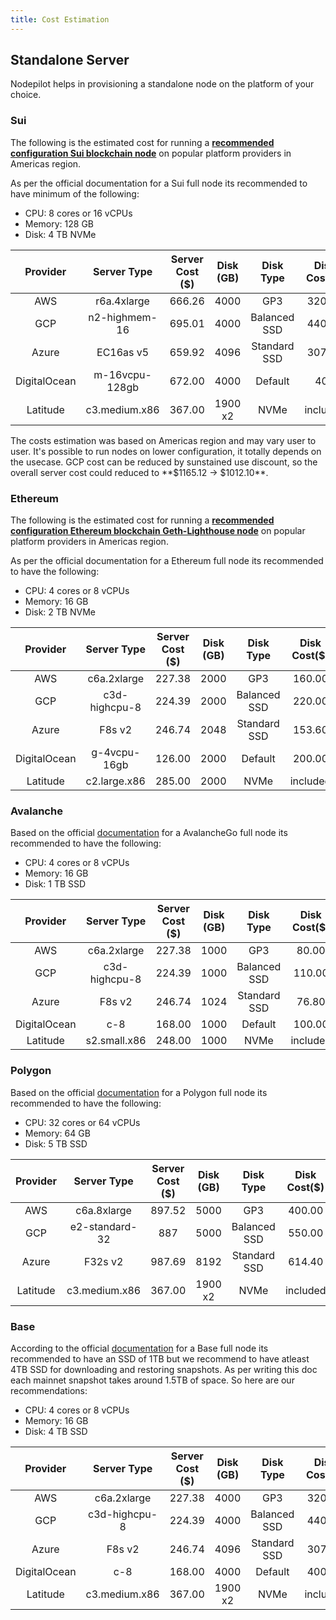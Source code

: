 ```yaml
---
title: Cost Estimation
---
```


## Standalone Server

Nodepilot helps in provisioning a standalone node on the platform of your choice.

### Sui

The following is the estimated cost for running a [**recommended configuration Sui blockchain node**](https://docs.sui.io/build/fullnode#hardware-requirements) on popular platform providers in Americas region.

As per the official documentation for a Sui full node its recommended to have minimum of the following:

- CPU: 8 cores or 16 vCPUs
- Memory: 128 GB
- Disk: 4 TB NVMe

|   Provider   |  Server Type   | Server Cost ($) | Disk (GB) |  Disk Type   | Disk Cost($) |                                         Monthly Cost ($)                                         |
| :----------: | :------------: | :-------------: | :-------: | :----------: | :----------: | :----------------------------------------------------------------------------------------------: |
|     AWS      |  r6a.4xlarge   |     666.26      |   4000    |     GP3      |    320.00    |     [986.26](https://calculator.aws/#/estimate?id=24d697438d2b3e52b77bab7e1004cfe36e48651a)      |
|     GCP      | n2-highmem-16  |     695.01      |   4000    | Balanced SSD |    440.00    | [1135.01](https://cloud.google.com/products/calculator/#id=c7c15d25-5a25-4133-ac1f-87c8fabc1e03) |
|    Azure     |   EC16as v5    |     659.92      |   4096    | Standard SSD |    307.20    |                  [967.12](https://azure.com/e/73021f4d1540424da67fb8f799f6a81a)                  |
| DigitalOcean | m-16vcpu-128gb |     672.00      |   4000    |   Default    |     400      |                                             1072.00                                              |
|   Latitude   | c3.medium.x86  |     367.00      |  1900 x2  |     NVMe     |   included   |                                              388.00                                              |

<Note>
	The costs estimation was based on Americas region and may vary user to user.
	It's possible to run nodes on lower configuration, it totally depends on the
	usecase.
</Note>

<Info>
	GCP cost can be reduced by sunstained use discount, so the overall server cost
	could reduced to **$1165.12 -> $1012.10**.
</Info>

### Ethereum

The following is the estimated cost for running a [**recommended configuration Ethereum blockchain Geth-Lighthouse node**](https://ethereum.org/en/developers/docs/nodes-and-clients/run-a-node/#requirements) on popular platform providers in Americas region.

As per the official documentation for a Ethereum full node its recommended to have the following:

- CPU: 4 cores or 8 vCPUs
- Memory: 16 GB
- Disk: 2 TB NVMe

|   Provider   |  Server Type  | Server Cost ($) | Disk (GB) |  Disk Type   | Disk Cost($) |                                        Monthly Cost ($)                                         |
| :----------: | :-----------: | :-------------: | :-------: | :----------: | :----------: | :---------------------------------------------------------------------------------------------: |
|     AWS      |  c6a.2xlarge  |     227.38      |   2000    |     GP3      |    160.00    |     [387.38](https://calculator.aws/#/estimate?id=b51da113ad6fd3a95a9a1d931d2853cf77e098cb)     |
|     GCP      | c3d-highcpu-8 |     224.39      |   2000    | Balanced SSD |    220.00    | [444.39](https://cloud.google.com/products/calculator/#id=947aa446-e85b-4351-9205-6bcdaa0efdda) |
|    Azure     |    F8s v2     |     246.74      |   2048    | Standard SSD |    153.60    |                 [400.34](https://azure.com/e/a5d0d5046374439497588dda8040d8be)                  |
| DigitalOcean | g-4vcpu-16gb  |     126.00      |   2000    |   Default    |    200.00    |                                             326.00                                              |
|   Latitude   | c2.large.x86  |     285.00      |   2000    |     NVMe     |   included   |                                             285.00                                              |

### Avalanche

Based on the official [documentation](https://docs.avax.network/nodes/run/node-manually#hardware-and-os-requirements) for a AvalancheGo full node its recommended to have the following:

- CPU: 4 cores or 8 vCPUs
- Memory: 16 GB
- Disk: 1 TB SSD

|   Provider   |  Server Type  | Server Cost ($) | Disk (GB) |  Disk Type   | Disk Cost($) |                                        Monthly Cost ($)                                         |
| :----------: | :-----------: | :-------------: | :-------: | :----------: | :----------: | :---------------------------------------------------------------------------------------------: |
|     AWS      |  c6a.2xlarge  |     227.38      |   1000    |     GP3      |    80.00     |     [307.38](https://calculator.aws/#/estimate?id=00a0e331b796c5d4f965270b3941c12491c1a596)     |
|     GCP      | c3d-highcpu-8 |     224.39      |   1000    | Balanced SSD |    110.00    | [334.39](https://cloud.google.com/products/calculator/#id=080e71a3-af23-4656-9142-3e3921edf76a) |
|    Azure     |    F8s v2     |     246.74      |   1024    | Standard SSD |    76.80     |                 [323.54](https://azure.com/e/b129561afa044f0b9a4d70eacd841803)                  |
| DigitalOcean |      c-8      |     168.00      |   1000    |   Default    |    100.00    |                                             268.00                                              |
|   Latitude   | s2.small.x86  |     248.00      |   1000    |     NVMe     |   included   |                                             248.00                                              |

### Polygon

Based on the official [documentation](https://wiki.polygon.technology/docs/pos/validator/validator-node-system-requirements/#recommended-system-requirements) for a Polygon full node its recommended to have the following:

- CPU: 32 cores or 64 vCPUs
- Memory: 64 GB
- Disk: 5 TB SSD

| Provider |  Server Type   | Server Cost ($) | Disk (GB) |  Disk Type   | Disk Cost($) |                                         Monthly Cost ($)                                         |
| :------: | :------------: | :-------------: | :-------: | :----------: | :----------: | :----------------------------------------------------------------------------------------------: |
|   AWS    |  c6a.8xlarge   |     897.52      |   5000    |     GP3      |    400.00    |     [1297.52](https://calculator.aws/#/estimate?id=04bf591a3282b954693d68bd9823639a8663e5bf)     |
|   GCP    | e2-standard-32 |       887       |   5000    | Balanced SSD |    550.00    | [1437.00](https://cloud.google.com/products/calculator/#id=e0cbe41f-0db4-4ee9-b2eb-01c8fcbf46ca) |
|  Azure   |    F32s v2     |     987.69      |   8192    | Standard SSD |    614.40    |                 [1602.09](https://azure.com/e/860e5698810f4438bf5c9f8429ecb8b7)                  |
| Latitude | c3.medium.x86  |     367.00      |  1900 x2  |     NVMe     |   included   |                                              372.00                                              |

### Base

According to the official [documentation](https://docs.base.org/guides/run-a-base-node#hardware-requirements) for a Base full node its recommended to have an SSD of 1TB but
we recommend to have atleast 4TB SSD for downloading and restoring snapshots. As per writing this doc each mainnet snapshot takes around 1.5TB of space. So here are our recommendations:

- CPU: 4 cores or 8 vCPUs
- Memory: 16 GB
- Disk: 4 TB SSD

|   Provider   |  Server Type  | Server Cost ($) | Disk (GB) |  Disk Type   | Disk Cost($) |                                        Monthly Cost ($)                                         |
| :----------: | :-----------: | :-------------: | :-------: | :----------: | :----------: | :---------------------------------------------------------------------------------------------: |
|     AWS      |  c6a.2xlarge  |     227.38      |   4000    |     GP3      |    320.00    |     [547.38](https://calculator.aws/#/estimate?id=6afab4be83ab287f2c6959b75ce5385152cd1470)     |
|     GCP      | c3d-highcpu-8 |     224.39      |   4000    | Balanced SSD |    440.00    | [664.39](https://cloud.google.com/products/calculator/#id=4f7743e9-50e1-429e-a8e8-8ca6845a43b5) |
|    Azure     |    F8s v2     |     246.74      |   4096    | Standard SSD |    307.40    |                 [554.14](https://azure.com/e/9de1140735a849349aea66ba899dff35)                  |
| DigitalOcean |      c-8      |     168.00      |   4000    |   Default    |    400.00    |                                             568.00                                              |
|   Latitude   | c3.medium.x86 |     367.00      |  1900 x2  |     NVMe     |   included   |                                             388.00                                              |
